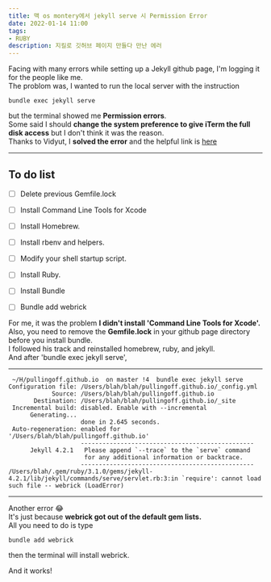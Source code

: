 ```yaml
---
title: 맥 os montery에서 jekyll serve 시 Permission Error
date: 2022-01-14 11:00
tags:
- RUBY
description: 지킬로 깃허브 페이지 만들다 만난 에러
---
```


Facing with many errors while setting up a Jekyll github page, I'm logging it for the people like me.  
The problom was, I wanted to run the local server with the instruction  

```shell
bundle exec jekyll serve
```

but the terminal showed me **Permission errors**.  
Some said I should **change the system preference to give iTerm the full disk access** but I don't think it was the reason.  
Thanks to Vidyut, I **solved the error** and the helpful link is 
[here](https://luther.io/macos/how-to-install-latest-ruby-on-a-mac/)

-------------------------

## To do list 

- [ ] Delete previous Gemfile.lock
- [ ] Install Command Line Tools for Xcode
- [ ] Install Homebrew.
- [ ] Install rbenv and helpers.
- [ ] Modify your shell startup script.
- [ ] Install Ruby.
- [ ] Install Bundle
- [ ] Bundle add webrick


For me, it was the problem **I didn't install 'Command Line Tools for Xcode'.**  
Also, you need to remove the **Gemfile.lock** in your github page directory before you install bundle.  
I followed his track and reinstalled homebrew, ruby, and jekyll.  
And after 'bundle exec jekyll serve', 

-------------------------

```shell 
 ~/H/pullingoff.github.io  on master !4  bundle exec jekyll serve
Configuration file: /Users/blah/blah/pullingoff.github.io/_config.yml
            Source: /Users/blah/blah/pullingoff.github.io
       Destination: /Users/blah/blah/pullingoff.github.io/_site
 Incremental build: disabled. Enable with --incremental
      Generating... 
                    done in 2.645 seconds.
 Auto-regeneration: enabled for '/Users/blah/blah/pullingoff.github.io'
                    ------------------------------------------------
      Jekyll 4.2.1   Please append `--trace` to the `serve` command 
                     for any additional information or backtrace. 
                    ------------------------------------------------
/Users/blah/.gem/ruby/3.1.0/gems/jekyll-4.2.1/lib/jekyll/commands/serve/servlet.rb:3:in `require': cannot load such file -- webrick (LoadError)
```

-------------------------
Another error 😂   
It's just because **webrick got out of the default gem lists.**  
All you need to do is type

```shell
bundle add webrick
```

then the terminal will install webrick.


And it works!
